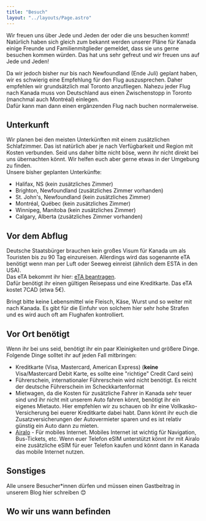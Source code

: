 ```yaml
---
title: "Besuch"
layout: "../layouts/Page.astro"
---
```



Wir freuen uns über Jede und Jeden der oder die uns besuchen kommt!  
Natürlich haben sich gleich zum bekannt werden unserer Pläne für Kanada einige Freunde und Familienmitglieder gemeldet, dass sie uns gerne besuchen kommen würden. Das hat uns sehr gefreut und wir freuen uns auf Jede und Jeden!

Da wir jedoch bisher nur bis nach Newfoundland (Ende Juli) geplant haben, wir es schwierig eine Empfehlung für den Flug auszusprechen. Daher empfehlen wir grundsätzlich mal Toronto anzufliegen. Nahezu jeder Flug nach Kanada muss von Deutschland aus einen Zwischenstopp in Toronto (manchmal auch Montréal) einlegen.  
Dafür kann man dann einen ergänzenden Flug nach buchen normalerweise.

## Unterkunft

Wir planen bei den meisten Unterkünften mit einem zusätzlichen Schlafzimmer. Das ist natürlich aber je nach Verfügbarkeit und Region mit Kosten verbunden. Seid uns daher bitte nicht böse, wenn ihr nicht direkt bei uns übernachten könnt. Wir helfen euch aber gerne etwas in der Umgebung zu finden.  
Unsere bisher geplanten Unterkünfte:

- Halifax, NS (kein zusätzliches Zimmer)
- Brighton, Newfoundland (zusätzliches Zimmer vorhanden)
- St. John's, Newfoundland (kein zusätzliches Zimmer)
- Montréal, Québec (kein zusätzliches Zimmer)
- Winnipeg, Manitoba (kein zusätzliches Zimmer)
- Calgary, Alberta (zusätzliches Zimmer vorhanden)

## Vor dem Abflug

Deutsche Staatsbürger brauchen kein großes Visum für Kanada um als Touristen bis zu 90 Tag einzureisen. Allerdings wird das sogenannte eTA benötigt wenn man per Luft oder Seeweg einreist (ähnlich dem ESTA in den USA).  
Das eTA bekommt ihr hier: [eTA beantragen](https://www.canada.ca/en/immigration-refugees-citizenship/services/visit-canada/eta/apply.html).  
Dafür benötigt ihr einen gültigen Reisepass und eine Kreditkarte. Das eTA kostet 7CAD (etwa 5€).

Bringt bitte keine Lebensmittel wie Fleisch, Käse, Wurst und so weiter mit nach Kanada. Es gibt für die Einfuhr von solchem hier sehr hohe Strafen und es wird auch oft am Flughafen kontrolliert.

## Vor Ort benötigt

Wenn ihr bei uns seid, benötigt ihr ein paar Kleinigkeiten und größere Dinge. Folgende Dinge solltet ihr auf jeden Fall mitbringen:

- Kreditkarte (Visa, Mastercard, American Express) (**keine** Visa/Mastercard Debit Karte, es sollte eine "richtige" Credit Card sein)
- Führerschein, internationaler Führerschein wird nicht benötigt. Es reicht der deutsche Führerschein im Scheckkartenformat
- Mietwagen, da die Kosten für zusätzliche Fahrer in Kanada sehr teuer sind und ihr nicht mit unserem Auto fahren könnt, benötigt ihr ein eigenes Mietauto. Hier empfehlen wir zu schauen ob ihr eine Vollkasko-Versicherung bei euerer Kreditkarte dabei habt. Dann könnt ihr euch die Zusatzversicherungen der Autovermieter sparen und es ist relativ günstig ein Auto dann zu mieten.
- [Airalo](https://ref.airalo.com/3xBM) - Für mobiles Internet. Mobiles Internet ist wichtig für Navigation, Bus-Tickets, etc. Wenn euer Telefon eSIM unterstützt könnt ihr mit Airalo eine zusätzliche eSIM für euer Telefon kaufen und könnt dann in Kanada das mobile Internet nutzen.

## Sonstiges

Alle unsere Besucher\*innen dürfen und müssen einen Gastbeitrag in unserem Blog hier schreiben 😊

## Wo wir uns wann befinden

<LocationCalendar client:only="react" />
